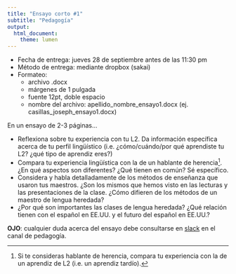 ```yaml
---
title: "Ensayo corto #1"
subtitle: "Pedagogía"
output: 
  html_document: 
    theme: lumen
---
```


- Fecha de entrega: jueves 28 de septiembre antes de las 11:30 pm
- Método de entrega: mediante dropbox (sakai)
- Formateo:  
    - archivo .docx
    - márgenes de 1 pulgada
    - fuente 12pt, doble espacio
    - nombre del archivo: apellido_nombre_ensayo1.docx (ej. 
    casillas_joseph_ensayo1.docx)

En un ensayo de 2-3 páginas... 

- Reflexiona sobre tu experiencia con tu L2. Da información específica acerca 
de tu perfil lingüístico (i.e. ¿cómo/cuándo/por qué aprendiste tu L2? ¿qué tipo 
de aprendiz eres?)
- Compara tu experiencia lingüística con la de un hablante de herencia^[Si te 
consideras hablante de herencia, compara tu experiencia con la de un aprendiz 
de L2 (i.e. un aprendiz tardío).]. 
¿En qué aspectos son diferentes? ¿Qué tienen en común? Sé específico.
- Considera y habla detalladamente de los métodos de enseñanza que usaron tus 
maestros. ¿Son los mismos que hemos visto en las lecturas y las presentaciones 
de la clase. ¿Cómo difieren de los métodos de un maestro de lengua heredada?
- ¿Por qué son importantes las clases de lengua heredada? ¿Qué relación tienen 
con el español en EE.UU. y el futuro del español en EE.UU.?

**OJO**: cualquier duda acerca del ensayo debe consultarse en 
[slack](https://ru-span420.slack.com/messages/C6X2J7RT6/) en el canal de 
pedagogía.
